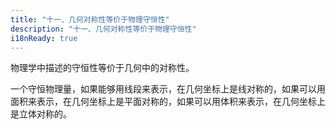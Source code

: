 ```yaml
---
title: "十一、几何对称性等价于物理守恒性"
description: "十一、几何对称性等价于物理守恒性"
i18nReady: true
---
```




物理学中描述的守恒性等价于几何中的对称性。

一个守恒物理量，如果能够用线段来表示，在几何坐标上是线对称的，如果可以用面积来表示，在几何坐标上是平面对称的，如果可以用体积来表示，在几何坐标上是立体对称的。

